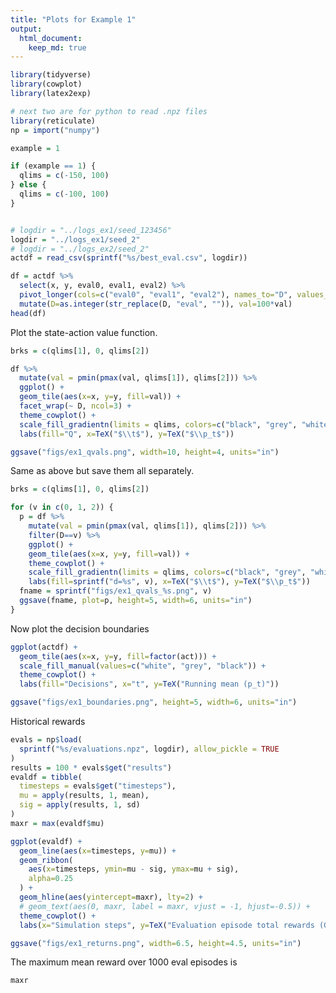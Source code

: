 ```yaml
---
title: "Plots for Example 1"
output: 
  html_document:
    keep_md: true
---
```


```r
library(tidyverse)
library(cowplot)
library(latex2exp)

# next two are for python to read .npz files
library(reticulate)
np = import("numpy")

example = 1

if (example == 1) {
  qlims = c(-150, 100)
} else {
  qlims = c(-100, 100)
}


# logdir = "../logs_ex1/seed_123456"
logdir = "../logs_ex1/seed_2"
# logdir = "../logs_ex2/seed_2"
actdf = read_csv(sprintf("%s/best_eval.csv", logdir))
```

```r
df = actdf %>% 
  select(x, y, eval0, eval1, eval2) %>%
  pivot_longer(cols=c("eval0", "eval1", "eval2"), names_to="D", values_to="val") %>% 
  mutate(D=as.integer(str_replace(D, "eval", "")), val=100*val)
head(df)
```

Plot the state-action value function.
```r
brks = c(qlims[1], 0, qlims[2])

df %>% 
  mutate(val = pmin(pmax(val, qlims[1]), qlims[2])) %>% 
  ggplot() +
  geom_tile(aes(x=x, y=y, fill=val)) +
  facet_wrap(~ D, ncol=3) +
  theme_cowplot() +
  scale_fill_gradientn(limits = qlims, colors=c("black", "grey", "white")) +
  labs(fill="Q", x=TeX("$\\t$"), y=TeX("$\\p_t$"))

ggsave("figs/ex1_qvals.png", width=10, height=4, units="in")
```

Same as above but save them all separately.

```r
brks = c(qlims[1], 0, qlims[2])

for (v in c(0, 1, 2)) {
  p = df %>% 
    mutate(val = pmin(pmax(val, qlims[1]), qlims[2])) %>%
    filter(D==v) %>% 
    ggplot() +
    geom_tile(aes(x=x, y=y, fill=val)) +
    theme_cowplot() +
    scale_fill_gradientn(limits = qlims, colors=c("black", "grey", "white")) +
    labs(fill=sprintf("d=%s", v), x=TeX("$\\t$"), y=TeX("$\\p_t$"))
  fname = sprintf("figs/ex1_qvals_%s.png", v)
  ggsave(fname, plot=p, height=5, width=6, units="in")
}
```

Now plot the decision boundaries

```r
ggplot(actdf) +
  geom_tile(aes(x=x, y=y, fill=factor(act))) + 
  scale_fill_manual(values=c("white", "grey", "black")) +
  theme_cowplot() +
  labs(fill="Decisions", x="t", y=TeX("Running mean (p_t)"))

ggsave("figs/ex1_boundaries.png", height=5, width=6, units="in")
```

Historical rewards

```r
evals = np$load(
  sprintf("%s/evaluations.npz", logdir), allow_pickle = TRUE
)
results = 100 * evals$get("results")
evaldf = tibble(
  timesteps = evals$get("timesteps"),
  mu = apply(results, 1, mean),
  sig = apply(results, 1, sd)
)
maxr = max(evaldf$mu)

ggplot(evaldf) +
  geom_line(aes(x=timesteps, y=mu)) +
  geom_ribbon(
    aes(x=timesteps, ymin=mu - sig, ymax=mu + sig),
    alpha=0.25
  ) +
  geom_hline(aes(yintercept=maxr), lty=2) +
  # geom_text(aes(0, maxr, label = maxr, vjust = -1, hjust=-0.5)) +
  theme_cowplot() +
  labs(x="Simulation steps", y=TeX("Evaluation episode total rewards (G_0)"))

ggsave("figs/ex1_returns.png", width=6.5, height=4.5, units="in")
```

The maximum mean reward over 1000 eval episodes is

```r
maxr
```

